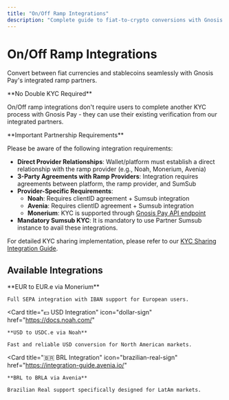 ```yaml
---
title: "On/Off Ramp Integrations"
description: "Complete guide to fiat-to-crypto conversions with Gnosis Pay's integrated ramp partners"
---
```


# On/Off Ramp Integrations

Convert between fiat currencies and stablecoins seamlessly with Gnosis Pay's integrated ramp partners.

<Warning>
**No Double KYC Required**

On/Off ramp integrations don't require users to complete another KYC process with Gnosis Pay - they can use their existing verification from our integrated partners.
</Warning>

<Info>
**Important Partnership Requirements**

Please be aware of the following integration requirements:

- **Direct Provider Relationships**: Wallet/platform must establish a direct relationship with the ramp provider (e.g., Noah, Monerium, Avenia)
- **3-Party Agreements with Ramp Providers**: Integration requires agreements between platform, the ramp provider, and SumSub
- **Provider-Specific Requirements**:
  - **Noah**: Requires clientID agreement + Sumsub integration
  - **Avenia**: Requires clientID agreement + Sumsub integration
  - **Monerium**: KYC is supported through [Gnosis Pay API endpoint](on-off-ramps/iban-integration)
- **Mandatory Sumsub KYC**: It is mandatory to use Partner Sumsub instance to avail these integrations.


For detailed KYC sharing implementation, please refer to our [KYC Sharing Integration Guide](on-off-ramps/kyc-sharing).
</Info>

## Available Integrations

<CardGroup cols={3}>
  <Card
    title="💶 EUR Integration"
    icon="euro-sign"
    href="on-off-ramps/iban-integration"
  >
    **EUR to EUR.e via Monerium**

    Full SEPA integration with IBAN support for European users.
  </Card>

  <Card
    title="💵 USD Integration"
    icon="dollar-sign"
    href="https://docs.noah.com/"
  >
    **USD to USDC.e via Noah**

    Fast and reliable USD conversion for North American markets.
  </Card>

  <Card
    title="🇧🇷 BRL Integration"
    icon="brazilian-real-sign"
    href="https://integration-guide.avenia.io/"
  >
    **BRL to BRLA via Avenia**

    Brazilian Real support specifically designed for LatAm markets.
  </Card>
</CardGroup>
